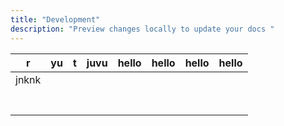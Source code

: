 ```yaml
---
title: "Development"
description: "Preview changes locally to update your docs "
---
```


| r     | yu | t | juvu | hello | hello | hello | hello |
| ----- | --- | --- | ---- | ----- | ----- | ----- | ----- |
| jnknk |    |   |      |       |       |       |       |
|       |    |   |      |       |       |       |       |
|       |    |   |      |       |       |       |       |
|       |    |   |      |       |       |       |       |
|       |    |   |      |       |       |       |       |
|       |    |   |      |       |       |       |       |
|       |    |   |      |       |       |       |       |
|       |    |   |      |       |       |       |       |
